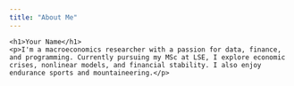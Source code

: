 ```yaml
---
title: "About Me"
---
```


<div class="about-container">
  </div>
  <div class="about-text">
    <h1>Your Name</h1>
    <p>I'm a macroeconomics researcher with a passion for data, finance, and programming. Currently pursuing my MSc at LSE, I explore economic crises, nonlinear models, and financial stability. I also enjoy endurance sports and mountaineering.</p>
  </div>
</div>
